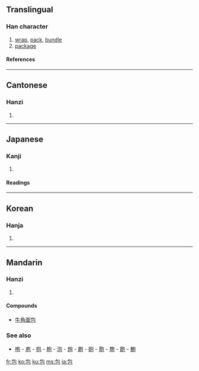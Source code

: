 ==Translingual==
===Han character===
{{Han char|rn=20|rad=勹|as=03|sn=5|four=2771<sub>2</sub>|canj=心口山 (PRU)}}
# [[wrap]], [[pack]], [[bundle]]
# [[package]]

====References====
{{Han ref|kx=0150.270|dkj=02506|dj=0340.020|hdz=10257.060|uh=5305|ud=21253|bh=A55D|bd=42333}}

----
==Cantonese==
===Hanzi===
{{yue-hanzi|jyut=|y=baau1}}
# {{defn|Cantonese}}

----
==Japanese==
===Kanji===
{{ja-kanji|grade=4|rs=勹03}}
# {{defn|Japanese}}

====Readings====
{{ja-readings|on=[[ほう]] (hō)|kun=[[つつむ]] (tsutsumu), [[つつみ]] (tsutsumi)}}

----
==Korean==
===Hanja===
{{ko-hanja|hangeul=[[포]]|rv=po|mr=p'o}}
# {{defn|Korean}}

----
==Mandarin==
===Hanzi===
{{cmn-hanzi|pin=[[bāo]] ([[bao1]])|wg=pao<sup>1</sup>}}
# {{defn|Mandarin}}

====Compounds====
* [[牛角面包]]

===See also===
* [[咆]] - [[庖]] - [[抱]] - [[枹]] - [[泡]] - [[炮]] - [[皰]] - [[砲]] - [[胞]] - [[匏]] - [[飽]] - [[鮑]]

[[fr:包]]
[[ko:包]]
[[ku:包]]
[[ms:包]]
[[ja:包]]